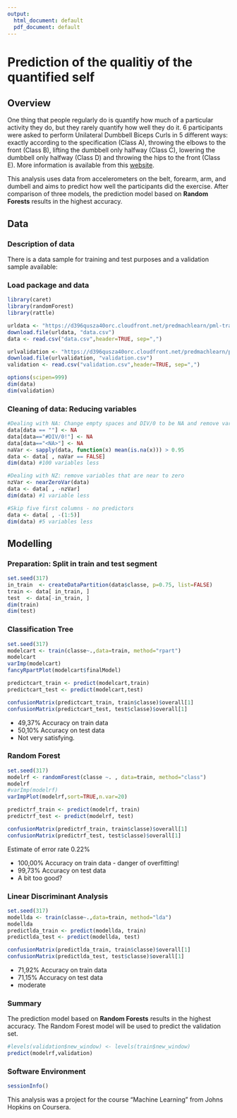 ```yaml
---
output:
  html_document: default
  pdf_document: default
---
```


# Prediction of the qualitiy of the quantified self

## Overview
One thing that people regularly do is quantify how much of a particular activity they do, but they rarely quantify how well they do it. 6 participants were asked to perform Unilateral Dumbbell Biceps Curls in 5 different ways: exactly according to the specification (Class A), throwing the elbows to the front (Class B), lifting the dumbbell only halfway (Class C), lowering the dumbbell only halfway (Class D) and throwing the hips to the front (Class E). More information is available from this [website](http://web.archive.org/web/20161224072740/http:/groupware.les.inf.puc-rio.br/har).

This analysis uses data from accelerometers on the belt, forearm, arm, and dumbell and aims to predict how well the participants did the exercise. After comparison of three models, the prediction model based on **Random Forests** results in the highest accuracy. 

## Data

### Description of data
There is a data sample for training and test purposes and a validation sample available:

### Load package and data
```r
library(caret)
library(randomForest)
library(rattle)

urldata <- "https://d396qusza40orc.cloudfront.net/predmachlearn/pml-training.csv"
download.file(urldata, "data.csv")
data <- read.csv("data.csv",header=TRUE, sep=",")

urlvalidation <- "https://d396qusza40orc.cloudfront.net/predmachlearn/pml-testing.csv"
download.file(urlvalidation, "validation.csv")
validation <- read.csv("validation.csv",header=TRUE, sep=",")

options(scipen=999)
dim(data)
dim(validation)
```

### Cleaning of data: Reducing variables
```r
#Dealing with NA: Change empty spaces and DIV/0 to be NA and remove variables that are mostly NA (threshlod 95 %)
data[data == ""] <- NA
data[data=="#DIV/0!"] <- NA
data[data=="<NA>"] <- NA
naVar <- sapply(data, function(x) mean(is.na(x))) > 0.95
data <- data[ , naVar == FALSE]
dim(data) #100 variables less

#Dealing with NZ: remove variables that are near to zero
nzVar <- nearZeroVar(data)
data <- data[ , -nzVar]
dim(data) #1 variable less

#Skip five first columns - no predictors
data <- data[ , -(1:5)]
dim(data) #5 variables less
```

## Modelling

### Preparation: Split in train and test segment
```r
set.seed(317)
in_train  <- createDataPartition(data$classe, p=0.75, list=FALSE)
train <- data[ in_train, ]
test  <- data[-in_train, ]
dim(train)
dim(test)
```

### Classification Tree
```r
set.seed(317)
modelcart <- train(classe~.,data=train, method="rpart")
modelcart
varImp(modelcart)
fancyRpartPlot(modelcart$finalModel)

predictcart_train <- predict(modelcart,train)
predictcart_test <- predict(modelcart,test)

confusionMatrix(predictcart_train, train$classe)$overall[1]
confusionMatrix(predictcart_test, test$classe)$overall[1]
```

- 49,37% Accuracy on train data
- 50,10% Accuracy on test data
- Not very satisfying.

### Random Forest
```r
set.seed(317)
modelrf <- randomForest(classe ~. , data=train, method="class")
modelrf
#varImp(modelrf)
varImpPlot(modelrf,sort=TRUE,n.var=20)

predictrf_train <- predict(modelrf, train)
predictrf_test <- predict(modelrf, test)

confusionMatrix(predictrf_train, train$classe)$overall[1]
confusionMatrix(predictrf_test, test$classe)$overall[1]
```

Estimate of error rate 0.22%

- 100,00% Accuracy on train data - danger of overfitting!
- 99,73% Accuracy on test data
- A bit too good?

### Linear Discriminant Analysis
```r
set.seed(317)
modellda <- train(classe~.,data=train, method="lda")
modellda
predictlda_train <- predict(modellda, train)
predictlda_test <- predict(modellda, test)

confusionMatrix(predictlda_train, train$classe)$overall[1]
confusionMatrix(predictlda_test, test$classe)$overall[1]
```

- 71,92% Accuracy on train data
- 71,15% Accuracy on test data
- moderate

### Summary
The prediction model based on **Random Forests** results in the highest accuracy.
The Random Forest model will be used to predict the validation set.

```r
#levels(validation$new_window) <- levels(train$new_window)
predict(modelrf,validation)
```


### Software Environment
```r
sessionInfo()
```

This analysis was a project for the course "Machine Learning" from Johns Hopkins on Coursera.